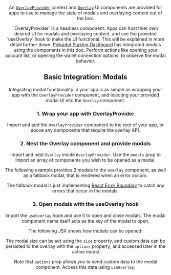 
<Edit folder={props.folder} />

<Header
  title="Overlay"
  subtitle="Overlay Provider and UI component for modals and overlaying content."
  npm={props.npm}
  status="stable"
/>

An <a href="https://github.com/paritytech/polkadot-cloud/blob/main/packages/cloud-react/lib/overlay/OverlayProvider/index.tsx" target="_blank" rel="noreferrer">`OverlayProvider`</a> context and <a href="https://github.com/paritytech/polkadot-cloud/blob/main/packages/cloud-react/lib/overlay/Overlay/index.tsx" target="_blank" rel="noreferrer">`Overlay`</a> UI components are provided for apps to use to manage the state of modals and overlaying content out of the box.

<Note>
  `OverlayProvider` is a headless component. Apps can host thier own desired UI for modals and overlaying content, and use the provided `useOverlay` hook to make the UI functional. This will be explained in more detail further down.
</Note>

<Note>
  <a href="https://staking.polkadot.network" target="_blank" rel="noreferrer">Polkadot Staking Dashboard</a> has integrated modals using the components in this doc. Perform actions like opening your account list, or opening the wallet connection options, to observe the modal behavior.
</Note>

## Basic Integration: Modals

Integrating modal functionality in your app is as simple as wrapping your app with the `OverlayProvider` component, and injecting your provided modal UI into the `Overlay` component.

### 1. Wrap your app with OverlayProvider

Import and add the `OverlayProvider` component to the root of your app, or above any components that require the overlay API. 

<OverlayProvider />

### 2. Nest the Overlay component and provide modals

Import and nest `Overlay` inside `OverlayProvider`. Use the `modals` prop to import an array of components you wish to be opened as a modal.

The following example provides 2 modals to the `Overlay` component, as well as a fallback modal, that is rendered when an error occurs. 

<OverlayBasic />

<Note>
The fallback modal is just implementing <a href="https://www.npmjs.com/package/react-error-boundary" target="_blank" rel="noreferrer">React Error Boundary</a> to catch any errors that occur in the modals.
</Note>

### 3. Open modals with the useOverlay hook

Import the `useOverlay` hook and use it to open and close modals. The modal component name itself acts as the key of the modal to open.

The following JSX shows how modals can be opened:

<OpenOverlay />

The modal size can be set using the `size` property, and custom data can be persisted to the overlay with the `options` property, and accessed later in the active modal

Note that `options` prop allows you to send custom data to the modal component. Access this data using `useOverlay`:

<OverlayConfig />